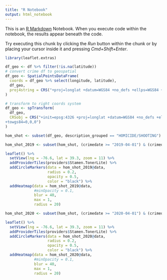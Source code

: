 ```yaml
---
title: "R Notebook"
output: html_notebook
---
```


This is an [R Markdown](http://rmarkdown.rstudio.com) Notebook. When you execute code within the notebook, the results appear beneath the code. 

Try executing this chunk by clicking the *Run* button within the chunk or by placing your cursor inside it and pressing *Cmd+Shift+Enter*. 

```r
library(leaflet.extras)
```


```r
df_geo <- df %>% filter(!is.na(latitude))
# convert crime df to geospatial
df_geo <- SpatialPointsDataFrame(
  coords = df_geo %>% select(longitude, latitude),
  df_geo,
  proj4string = CRS("+proj=longlat +datum=WGS84 +no_defs +ellps=WGS84 +towgs84=0,0,0")
)

# transform to right coords system
df_geo <- spTransform(
  df_geo,
  CRSobj = CRS("+init=epsg:4326 +proj=longlat +datum=WGS84 +no_defs +ellps=WGS84
+towgs84=0,0,0")
)
```

```r
hom_shot <- subset(df_geo, description_grouped == "HOMICIDE/SHOOTING")
```

```r
hom_shot_2019 <- subset(hom_shot, (crimedate >= "2019-04-01") & (crimedate <= "2019-06-30"))

leaflet() %>%
  setView(lng = -76.6, lat = 39.3, zoom = 11) %>%
  addProviderTiles(providers$Stamen.TonerLite) %>%  
  addCircleMarkers(data = hom_shot_2019@data,
                   radius = 0.2,
                   opacity = 0.5,
                   color = "black") %>%
  addHeatmap(data = hom_shot_2019@data,
             #minOpacity = 0.1,
             blur = 40, 
             max = 1, 
             radius = 20)
```


```r
hom_shot_2020 <- subset(hom_shot, (crimedate >= "2020-04-01") & (crimedate <= "2020-06-30"))

leaflet() %>%
  setView(lng = -76.6, lat = 39.3, zoom = 11) %>%
  addProviderTiles(providers$Stamen.TonerLite) %>%  
  addCircleMarkers(data = hom_shot_2020@data,
                   radius = 0.2,
                   opacity = 0.5,
                   color = "black") %>%
  addHeatmap(data = hom_shot_2020@data,
             #minOpacity = 0.1,
             blur = 40, 
             max = 1, 
             radius = 20)
```
